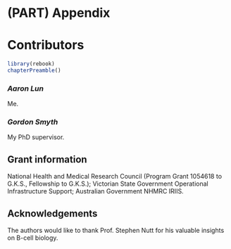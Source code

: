 # (PART) Appendix {-}

# Contributors

```r
library(rebook)
chapterPreamble()
```

### *Aaron Lun* {-}

Me.

### *Gordon Smyth* {-}

My PhD supervisor.

## Grant information {-}

National Health and Medical Research Council (Program Grant 1054618 to G.K.S., Fellowship to G.K.S.);
Victorian State Government Operational Infrastructure Support; Australian Government NHMRC IRIIS.

## Acknowledgements {-}

The authors would like to thank Prof. Stephen Nutt for his valuable insights on B-cell biology.
